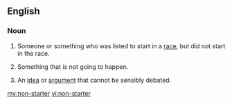 ==English==

===Noun===
{{en-noun|sg=[[non]]-[[starter]]}}

# Someone or something who was listed to start in a [[race]], but did not start in the race.
# {{idiomatic}} Something that is not going to happen.
# An [[idea]] or [[argument]] that cannot be sensibly debated.
[[my:non-starter]]
[[vi:non-starter]]